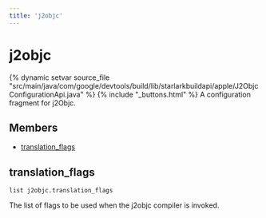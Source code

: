 ```yaml
---
title: 'j2objc'
---
```


# j2objc

{% dynamic setvar source_file "src/main/java/com/google/devtools/build/lib/starlarkbuildapi/apple/J2ObjcConfigurationApi.java" %}
{% include "\_buttons.html" %}
A configuration fragment for j2Objc.

## Members

- [translation_flags](#translation_flags)

## translation_flags

``` rule-signature
list j2objc.translation_flags
```

The list of flags to be used when the j2objc compiler is invoked.
